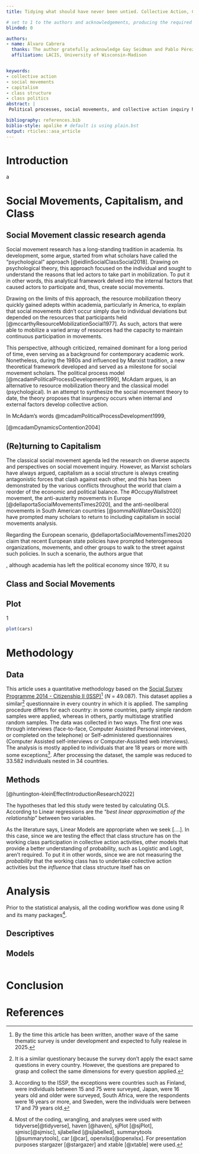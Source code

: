 ```yaml
---
title: Tidying what should have never been untied. Collective Action, Capitalism, and Social Movements.

# set to 1 to the authors and acknowledgements, producing the required blinded version.
blinded: 0

authors: 
- name: Álvaro Cabrera
  thanks: The author gratefully acknowledge Gay Seidman and Pablo Pérez-Ahumada for their help landing this piece from the world of ideas to the material world.
  affiliation: LACIS, University of Wisconsin-Madison


keywords:
- collective action
- social movements
- capitalism
- class structure
- class politics
abstract: |
 Political processes, social movements, and collective action inquiry have a large and long tradition in social science research. However, most of these studies have relied on traditional approaches to address such research, ignoring the effects that capitalism has on politics, political action, social movements, and collective action. This phenomenon has been repeated all over the globe, particularly in the Global North, in which repertories of mobilization, political processes, and framing analyses have dominated the scholarly debate around collective action. Although some theories have been influenced by Marxism, none of them take capitalism and, thus, class as central in their analyses. Drawing on Marxist collective action theory, Erik Wright’s class model analysis, multivariate regression analysis, and the ISSP Survey (ISSP 2014 – Citizenship II, N = 49.807), the purpose of this paper is to examine the influence that class structure has on participation in different activities of collective action. In consonance with the theory, the results show that belonging to the working class has a negative effect on participation in collective action. Conversely, the upper classes show positive effects in collective action. Lastly, belonging to middle groups doesn’t show any significant effect.

bibliography: references.bib
biblio-style: apalike # default is using plain.bst
output: rticles::asa_article
---
```


# Introduction

a

# Social Movements, Capitalism, and Class

## Social Movement classic research agenda

Social movement research has a long-standing tradition in academia. Its development, some argue, started from what scholars have called the "psychological" approach [@eidlinSocialClassSocial2018]. Drawing on psychological theory, this approach focused on the individual and sought to understand the reasons that led actors to take part in mobilization. To put it in other words, this analytical framework delved into the internal factors that caused actors to participate and, thus, create social movements.

Drawing on the limits of this approach, the resource mobilization theory quickly gained adepts within academia, particularly in America, to explain that social movements didn't occur simply due to individual deviations but depended on the resources that participants held [@mccarthyResourceMobilizationSocial1977]. As such, actors that were able to mobilize a varied array of resources had the capacity to maintain continuous participation in movements.

This perspective, although criticized, remained dominant for a long period of time, even serving as a background for contemporary academic work. Nonetheless, during the 1980s and influenced by Marxist tradition, a new theoretical framework developed and served as a milestone for social movement scholars. The political process model [@mcadamPoliticalProcessDevelopment1999], McAdam argues, is an alternative to resource mobilization theory and the classical model (psychological). In an attempt to synthesize the social movement theory to date, the theory proposes that insurgency occurs when internal and external factors develop collective action.

In McAdam's words @mcadamPoliticalProcessDevelopment1999,

[@mcadamDynamicsContention2004]

## (Re)turning to Capitalism

The classical social movement agenda led the research on diverse aspects and perspectives on social movement inquiry. However, as Marxist scholars have always argued, capitalism as a social structure is always creating antagonistic forces that clash against each other, and this has been demonstrated by the various conflicts throughout the world that claim a reorder of the economic and political balance. The #OccupyWallstreet movement, the anti-austerity movements in Europe [@dellaportaSocialMovementsTimes2020], and the anti-neoliberal movements in South American countries [@sommaNoWaterOasis2020] have prompted many scholars to return to including capitalism in social movements analysis.

Regarding the European scenario, @dellaportaSocialMovementsTimes2020 claim that recent European state policies have prompted heterogeneous organizations, movements, and other groups to walk to the street against such policies. In such a scenario, the authors argue that

, although academia has left the political economy since 1970, it su

## Class and Social Movements

## Plot

1

```r
plot(cars)
```

# Methodology

## Data

This article uses a quantitative methodology based on the [Social Survey Programme 2014 - Citizenship II (ISSP)](https://www.gesis.org/en/issp/modules/issp-modules-by-topic/citizenship/2014)[^1] (*N* = 49.087). This dataset applies a similar[^2] questionnaire in every country in which it is applied. The sampling procedure differs for each country: in some countries, partly simple random samples were applied, whereas in others, partly multistage stratified random samples. The data was collected in two ways. The first one was through interviews (face-to-face, Computer Assisted Personal interviews, or completed on the telephone) or Self-administered questionnaires (Computer Assisted self-interviews or Computer-Assisted web interviews). The analysis is mostly applied to individuals that are 18 years or more with some exceptions[^3]. After processing the dataset, the sample was reduced to 33.582 individuals nested in 34 countries.

[^1]: By the time this article has been written, another wave of the same thematic survey is under development and expected to fully realese in 2025.

[^2]: It is a similar questionary because the survey don't apply the exact same questions in every country. However, the questions are prepared to grasp and collect the same dimensions for every question applied.

[^3]: According to the ISSP, the exceptions were countries such as Finland, were individuals between 15 and 75 were surveyed, Japan, were 16 years old and older were surveyed, South Africa, were the respondents were 16 years or more, and Sweden, were the individuals were between 17 and 79 years old.

## Methods

[@huntington-kleinEffectIntroductionResearch2022]

The hypotheses that led this study were tested by calculating OLS. According to Linear regressions are the "*best linear approximation of the relationship*" between two variables.

As the literature says, Linear Models are appropriate when we seek [....]. In this case, since we are testing the effect that class structure has on the working class participation in collective action activities, other models that provide a better understanding of probability, such as Logistic and Logit, aren't required. To put it in other words, since we are not measuring the *probability* that the working class has to undertake collective action activities but the *influence* that class structure itself has on

# Analysis

Prior to the statistical analysis, all the coding workflow was done using R and its many packages[^4].

[^4]: Most of the coding, wrangling, and analyses were used with tidyverse[@tidyverse], haven [@haven], sjPlot [@sjPlot], sjmisc[@sjmisc], sjlabelled [@sjlabelled], summarytools [@summarytools], car [@car], openxlsx[@openxlsx]. For presentation purposes stargazer [@stargazer] and xtable [@xtable] were used.

## Descriptives

```{=tex}
\begin{table}[ht]
\centering
\caption{Descriptives Statistics}
\begin{tabular}{rllrrrrl}
  \hline
 & var & label & n & NA.prc & mean & sd & range \\ 
  \hline
3 & acc & Collective Action Participation & 33582 & 8.51 & 1.39 & 1.32 & 4 (0-4) \\ 
  4 & acc2 & Dummy Collective Action & 33582 & 8.51 & 0.65 & 0.48 & 1 (0-1) \\ 
  6 & css & Social Class & 36706 & 0.00 & 6.67 & 2.45 & 8 (1-9) \\ 
  5 & cs\_sub & Subjective Social-Class & 34224 & 6.76 & 0.96 & 0.74 & 2 (0-2) \\ 
  1 & AGE & Age of respondent & 36627 & 0.22 & 48.86 & 16.67 & 87 (15-102) \\ 
  2 & SEX & Sex of Respondent & 36696 & 0.03 & 1.51 & 0.50 & 1 (1-2) \\ 
  7 & partner & Living in steady partnership & 35142 & 4.26 & 0.69 & 0.46 & 1 (0-1) \\ 
   \hline
\end{tabular}
\end{table}
```
## Models

```r

```

# Conclusion {#conc}

# References
